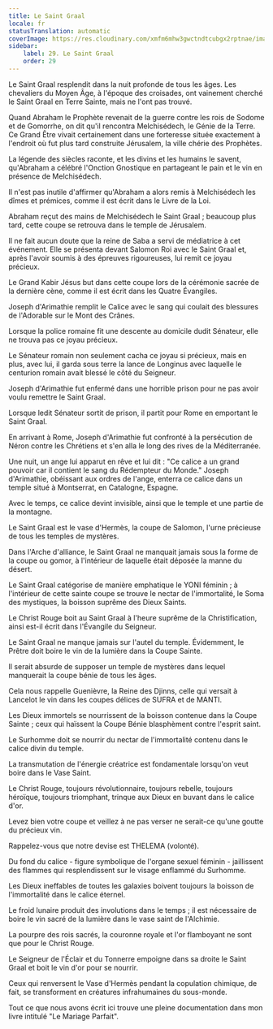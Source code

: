 ```yaml
---
title: Le Saint Graal
locale: fr
statusTranslation: automatic
coverImage: https://res.cloudinary.com/xmfm6mhw3gwctndtcubgx2rptnae/image/upload/v1741354419/small_cover_la_gran_rebelion_28716e29d2.webp
sidebar:
    label: 29. Le Saint Graal
    order: 29
---
```

Le Saint Graal resplendit dans la nuit profonde de tous les âges. Les chevaliers du Moyen Âge, à l'époque des croisades, ont vainement cherché le Saint Graal en Terre Sainte, mais ne l'ont pas trouvé.

Quand Abraham le Prophète revenait de la guerre contre les rois de Sodome et de Gomorrhe, on dit qu'il rencontra Melchisédech, le Génie de la Terre. Ce Grand Être vivait certainement dans une forteresse située exactement à l'endroit où fut plus tard construite Jérusalem, la ville chérie des Prophètes.

La légende des siècles raconte, et les divins et les humains le savent, qu'Abraham a célébré l'Onction Gnostique en partageant le pain et le vin en présence de Melchisédech.

Il n'est pas inutile d'affirmer qu'Abraham a alors remis à Melchisédech les dîmes et prémices, comme il est écrit dans le Livre de la Loi.

Abraham reçut des mains de Melchisédech le Saint Graal ; beaucoup plus tard, cette coupe se retrouva dans le temple de Jérusalem.

Il ne fait aucun doute que la reine de Saba a servi de médiatrice à cet événement. Elle se présenta devant Salomon Roi avec le Saint Graal et, après l'avoir soumis à des épreuves rigoureuses, lui remit ce joyau précieux.

Le Grand Kabir Jésus but dans cette coupe lors de la cérémonie sacrée de la dernière cène, comme il est écrit dans les Quatre Évangiles.

Joseph d'Arimathie remplit le Calice avec le sang qui coulait des blessures de l'Adorable sur le Mont des Crânes.

Lorsque la police romaine fit une descente au domicile dudit Sénateur, elle ne trouva pas ce joyau précieux.

Le Sénateur romain non seulement cacha ce joyau si précieux, mais en plus, avec lui, il garda sous terre la lance de Longinus avec laquelle le centurion romain avait blessé le côté du Seigneur.

Joseph d'Arimathie fut enfermé dans une horrible prison pour ne pas avoir voulu remettre le Saint Graal.

Lorsque ledit Sénateur sortit de prison, il partit pour Rome en emportant le Saint Graal.

En arrivant à Rome, Joseph d'Arimathie fut confronté à la persécution de Néron contre les Chrétiens et s'en alla le long des rives de la Méditerranée.

Une nuit, un ange lui apparut en rêve et lui dit : "Ce calice a un grand pouvoir car il contient le sang du Rédempteur du Monde." Joseph d'Arimathie, obéissant aux ordres de l'ange, enterra ce calice dans un temple situé à Montserrat, en Catalogne, Espagne.

Avec le temps, ce calice devint invisible, ainsi que le temple et une partie de la montagne.

Le Saint Graal est le vase d'Hermès, la coupe de Salomon, l'urne précieuse de tous les temples de mystères.

Dans l'Arche d'alliance, le Saint Graal ne manquait jamais sous la forme de la coupe ou gomor, à l'intérieur de laquelle était déposée la manne du désert.

Le Saint Graal catégorise de manière emphatique le YONI féminin ; à l'intérieur de cette sainte coupe se trouve le nectar de l'immortalité, le Soma des mystiques, la boisson suprême des Dieux Saints.

Le Christ Rouge boit au Saint Graal à l'heure suprême de la Christification, ainsi est-il écrit dans l'Évangile du Seigneur.

Le Saint Graal ne manque jamais sur l'autel du temple. Évidemment, le Prêtre doit boire le vin de la lumière dans la Coupe Sainte.

Il serait absurde de supposer un temple de mystères dans lequel manquerait la coupe bénie de tous les âges.

Cela nous rappelle Guenièvre, la Reine des Djinns, celle qui versait à Lancelot le vin dans les coupes délices de SUFRA et de MANTI.

Les Dieux immortels se nourrissent de la boisson contenue dans la Coupe Sainte ; ceux qui haïssent la Coupe Bénie blasphèment contre l'esprit saint.

Le Surhomme doit se nourrir du nectar de l'immortalité contenu dans le calice divin du temple.

La transmutation de l'énergie créatrice est fondamentale lorsqu'on veut boire dans le Vase Saint.

Le Christ Rouge, toujours révolutionnaire, toujours rebelle, toujours héroïque, toujours triomphant, trinque aux Dieux en buvant dans le calice d'or.

Levez bien votre coupe et veillez à ne pas verser ne serait-ce qu'une goutte du précieux vin.

Rappelez-vous que notre devise est THELEMA (volonté).

Du fond du calice - figure symbolique de l'organe sexuel féminin - jaillissent des flammes qui resplendissent sur le visage enflammé du Surhomme.

Les Dieux ineffables de toutes les galaxies boivent toujours la boisson de l'immortalité dans le calice éternel.

Le froid lunaire produit des involutions dans le temps ; il est nécessaire de boire le vin sacré de la lumière dans le vase saint de l'Alchimie.

La pourpre des rois sacrés, la couronne royale et l'or flamboyant ne sont que pour le Christ Rouge.

Le Seigneur de l'Éclair et du Tonnerre empoigne dans sa droite le Saint Graal et boit le vin d'or pour se nourrir.

Ceux qui renversent le Vase d'Hermès pendant la copulation chimique, de fait, se transforment en créatures infrahumaines du sous-monde.

Tout ce que nous avons écrit ici trouve une pleine documentation dans mon livre intitulé "Le Mariage Parfait".

